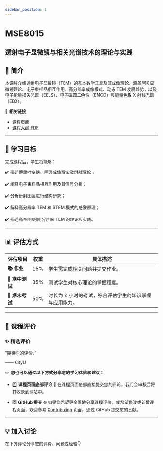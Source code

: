 ```yaml
---
sidebar_position: 1
---
```


# MSE8015
## 透射电子显微镜与相关光谱技术的理论与实践

## **📘 简介**
本课程介绍透射电子显微镜（TEM）的基本数学工具及其成像理论。涵盖阿贝显微镜理论、电子束样品相互作用、高分辨率成像模式、动态 TEM 发展趋势，以及电子能量损失光谱（EELS）、电子磁圆二色性（EMCD）和能量色散 X 射线光谱（EDX）。

🔗 **相关链接**
- [课程页面](https://www.cityu.edu.hk/catalogue/pg/202425/course/MSE8015.htm)
- [课程大纲 PDF](https://www.cityu.edu.hk/catalogue/pg/202425/course/MSE8015.pdf)

---

## **🎯 学习目标**

完成课程后，学生将能够：

✔️ 描述傅里叶变换、阿贝成像理论及衍射理论；

✔️ 阐释电子束样品相互作用及其信号分析；

✔️ 分析衍射图案进行结构研究；

✔️ 解释高分辨率 TEM 和 STEM 模式的成像原理；

✔️ 描述高空间/时间分辨率 TEM 的理论和实践。

---

## **📊 评估方式**

| **评估项目**          | **权重** | **具体描述**                                                                                       |
|----------------------|---------|---------------------------------------------------------------------------------------------------|
| **📚 作业**           | 15%     | 学生需完成相关问题并提交作业。                                                                     |
| **📖 期中测试**        | 35%     | 测试学生对核心理论的掌握程度。                                                                     |
| **📖 期末考试**        | 50%     | 时长为 2 小时的考试，综合评估学生的知识掌握与应用能力。                                            |

---

## **💬 课程评价**

### ✨ **精选评价**
<div className={commentStyles.commentBox}>
    <p className={commentStyles.commentText}>
        “期待你的评价。”
    </p>
    <p className={commentStyles.commentAuthor}>—— CityU</p>
</div>

✏️ **您也可以通过以下方式分享您的学习体验和建议：**

- 1️⃣ **课程页面底部评论**
💬 在课程页面底部直接提交您的评论，我们会审核后将其收录到网站中。

- 2️⃣ **GitHub 提交**
🌐 如果您希望更全面地分享课程评价，或希望修改或新增课程页面，欢迎参考 [Contributing](https://penjc.github.io/cityU-navigator/contributing) 页面，通过 GitHub 提交您的贡献。

---

## **💡 加入讨论**

在下方评论分享您的评价、问题或经验👇
<Utterances />